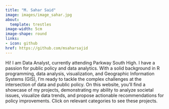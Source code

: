 ```yaml
---
title: "M. Sahar Said"
image: images/image_sahar.jpg
about:
  template: trestles
image-width: 5cm
image-shape: round
links:
- icon: github
href: https://github.com/msaharsajid
---
```


Hi! I am Data Analyst, currently attending Parkway South High. I have a passion for public policy and data analytics. With a solid background in R programming, data analysis, visualization, and Geographic Information Systems (GIS), I’m ready to tackle the complex challenges at the intersection of data and public policy. On this website, you’ll find a showcase of my projects, demonstrating my ability to analyze societal issues, visualize data trends, and propose actionable recommendations for policy improvements. Click on relevant categories to see these projects.
